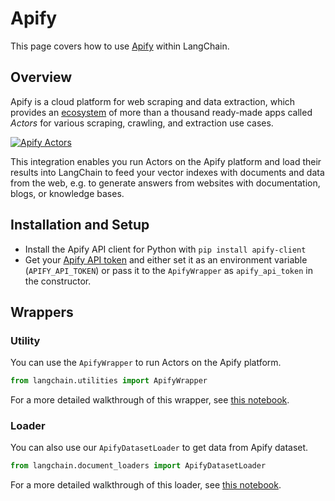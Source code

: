 # Apify

This page covers how to use [Apify](https://apify.com) within LangChain.

## Overview

Apify is a cloud platform for web scraping and data extraction,
which provides an [ecosystem](https://apify.com/store) of more than a thousand
ready-made apps called *Actors* for various scraping, crawling, and extraction use cases.

[![Apify Actors](/img/ApifyActors.png)](https://apify.com/store)

This integration enables you run Actors on the Apify platform and load their results into LangChain to feed your vector
indexes with documents and data from the web, e.g. to generate answers from websites with documentation,
blogs, or knowledge bases.


## Installation and Setup

- Install the Apify API client for Python with `pip install apify-client`
- Get your [Apify API token](https://console.apify.com/account/integrations) and either set it as
  an environment variable (`APIFY_API_TOKEN`) or pass it to the `ApifyWrapper` as `apify_api_token` in the constructor.


## Wrappers

### Utility

You can use the `ApifyWrapper` to run Actors on the Apify platform.

```python
from langchain.utilities import ApifyWrapper
```

For a more detailed walkthrough of this wrapper, see [this notebook](/docs/modules/agents/tools/integrations/apify.html).


### Loader

You can also use our `ApifyDatasetLoader` to get data from Apify dataset.

```python
from langchain.document_loaders import ApifyDatasetLoader
```

For a more detailed walkthrough of this loader, see [this notebook](/docs/modules/data_connection/document_loaders/integrations/apify_dataset.html).

